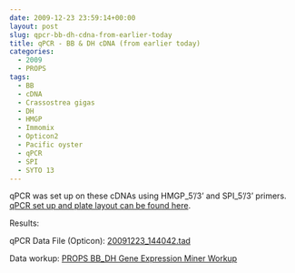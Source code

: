 ```yaml
---
date: 2009-12-23 23:59:14+00:00
layout: post
slug: qpcr-bb-dh-cdna-from-earlier-today
title: qPCR - BB & DH cDNA (from earlier today)
categories:
  - 2009
  - PROPS
tags:
  - BB
  - cDNA
  - Crassostrea gigas
  - DH
  - HMGP
  - Immomix
  - Opticon2
  - Pacific oyster
  - qPCR
  - SPI
  - SYTO 13
---
```


qPCR was set up on these cDNAs using HMGP_5'/3' and SPI_5'/3' primers. [qPCR set up and plate layout can be found here](https://eagle.fish.washington.edu/Arabidopsis/Notebook%20Workup%20Files/20091223-02.jpg).

Results:

qPCR Data File (Opticon): [20091223_144042.tad](https://eagle.fish.washington.edu/Arabidopsis/qPCR/Opticon/20091223_144042.tad)

Data workup: [PROPS BB_DH Gene Expression Miner Workup](https://docs.google.com/spreadsheet/ccc?key=0AmS_90rPaQMzdHNfWS1oUHUxNFNwci1zcmhhWjhzZnc&usp=sharing)
